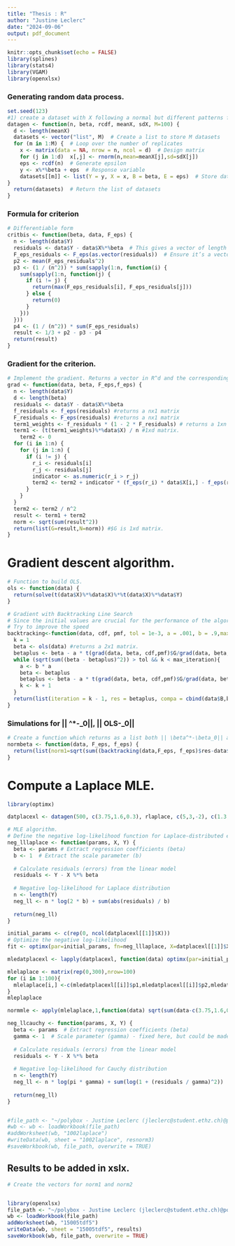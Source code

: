 ```yaml
---
title: "Thesis : R"
author: "Justine Leclerc"
date: "2024-09-06"
output: pdf_document
---
```


```r
knitr::opts_chunk$set(echo = FALSE)
library(splines)
library(stats4)
library(VGAM)
library(openxlsx)
```

### Generating random data process.
```r
set.seed(123)
#1) create a dataset with X following a normal but different patterns for the error.
datagen <- function(n, beta, rcdf, meanX, sdX, M=100) {
  d <- length(meanX)
  datasets <- vector("list", M)  # Create a list to store M datasets
  for (m in 1:M) {  # Loop over the number of replicates
    x <- matrix(data = NA, nrow = n, ncol = d)  # Design matrix
    for (j in 1:d)  x[,j] <- rnorm(n,mean=meanX[j],sd=sdX[j])
    eps <- rcdf(n)  # Generate epsilon
    y <- x%*%beta + eps  # Response variable
    datasets[[m]] <- list(Y = y, X = x, B = beta, E = eps)  # Store dataset in the list
}
  return(datasets)  # Return the list of datasets
}
```

### Formula for criterion
```r
# Differentiable form
critbis <- function(beta, data, F_eps) {
  n <- length(data$Y)
  residuals <- data$Y - data$X%*%beta  # This gives a vector of length n
  F_eps_residuals <- F_eps(as.vector(residuals))  # Ensure it’s a vector
  p2 <- mean(F_eps_residuals^2)
  p3 <- (1 / (n^2)) * sum(sapply(1:n, function(i) {
    sum(sapply(1:n, function(j) {
      if (i != j) {
        return(max(F_eps_residuals[i], F_eps_residuals[j]))
      } else {
        return(0)
      }
    }))
  }))
  p4 <- (1 / (n^2)) * sum(F_eps_residuals)
  result <- 1/3 + p2 - p3 - p4
  return(result)
}
```

### Gradient for the criterion.
```r
# Implement the gradient. Returns a vector in R^d and the corresponding L-2 norm.
grad <- function(data, beta, F_eps,f_eps) {
  n <- length(data$Y)
  d <- length(beta)
  residuals <- data$Y - data$X%*%beta
  f_residuals <- f_eps(residuals) #returns a nx1 matrix
  F_residuals <- F_eps(residuals) #returns a nx1 matrix
  term1_weights <- f_residuals * (1 - 2 * F_residuals) # returns a 1xn matrix.
  term1 <- (t(term1_weights)%*%data$X) / n #1xd matrix.
    term2 <- 0
  for (i in 1:n) {
    for (j in 1:n) {
      if (i != j) {
        r_i <- residuals[i]
        r_j <- residuals[j]
        indicator <- as.numeric(r_i > r_j)
        term2 <- term2 + indicator * (f_eps(r_i) * data$X[i,] - f_eps(r_j) * data$X[i,])
      }
    }
  }
  term2 <- term2 / n^2
  result <- term1 + term2
  norm <- sqrt(sum(result^2))
  return(list(G=result,N=norm)) #$G is 1xd matrix.
}
```

# Gradient descent algorithm.
```r
# Function to build OLS.
ols <- function(data) {
  return(solve(t(data$X)%*%data$X)%*%t(data$X)%*%data$Y)
}

# Gradient with Backtracking Line Search
# Since the initial values are crucial for the performance of the algorithm, take as initial value classic OLS.
# Try to improve the speed 
backtracking<-function(data, cdf, pmf, tol = 1e-3, a = .001, b = .9,max_iteration = 1000){
  k = 1
  beta <- ols(data) #returns a 2x1 matrix.
  betaplus <- beta - a * t(grad(data, beta, cdf,pmf)$G/grad(data, beta, cdf,pmf)$N)
  while (sqrt(sum((beta - betaplus)^2)) > tol && k < max_iteration){
    a <- b * a
    beta <- betaplus
    betaplus <- beta - a * t(grad(data, beta, cdf,pmf)$G/grad(data, beta, cdf,pmf)$N)
    k <- k + 1
  }
  return(list(iteration = k - 1, res = betaplus, compa = cbind(data$B,betaplus,ols(data))))
}
```

### Simulations for || \beta^*-\beta_0||, || OLS-\beta_0||
```r
# Create a function which returns as a list both || \beta^*-\beta_0|| and || OLS-\beta_0||.
normbeta <- function(data, F_eps, f_eps) {
  return(list(norm1=sqrt(sum((backtracking(data,F_eps, f_eps)$res-data$B)^2)),norm2=sqrt(sum((data$B-ols(data))^2))))
}
```



# Compute a Laplace MLE.
```r
library(optimx)

datplacexl <- datagen(500, c(3.75,1.6,0.3), rlaplace, c(5,3,-2), c(1.3,0.5,2), M=100)

# MLE algorithm.
# Define the negative log-likelihood function for Laplace-distributed errors
neg_lllaplace <- function(params, X, Y) {
  beta <- params # Extract regression coefficients (beta)
  b <- 1  # Extract the scale parameter (b)
  
  # Calculate residuals (errors) from the linear model
  residuals <- Y - X %*% beta
  
  # Negative log-likelihood for Laplace distribution
  n <- length(Y)
  neg_ll <- n * log(2 * b) + sum(abs(residuals) / b)
  
  return(neg_ll)
}

initial_params <- c(rep(0, ncol(datplacexl[[1]]$X)))
# Optimize the negative log-likelihood
fit <- optimx(par=initial_params, fn=neg_lllaplace, X=datplacexl[[1]]$X, Y=datplacexl[[1]]$Y, method="BFGS")

mledatplacexl <- lapply(datplacexl, function(data) optimx(par=initial_params, fn=neg_lllaplace, X=data$X, Y=data$Y, method="BFGS"))

mlelaplace <- matrix(rep(0,300),nrow=100)
for (i in 1:100){
  mlelaplace[i,] <-c(mledatplacexl[[i]]$p1,mledatplacexl[[i]]$p2,mledatplacexl[[i]]$p3)
}
mleplaplace

normmle <- apply(mlelaplace,1,function(data) sqrt(sum(data-c(3.75,1.6,0.3))^2))

neg_llcauchy <- function(params, X, Y) {
  beta <- params  # Extract regression coefficients (beta)
  gamma <- 1  # Scale parameter (gamma) - fixed here, but could be made a parameter to optimize
  
  # Calculate residuals (errors) from the linear model
  residuals <- Y - X %*% beta
  
  # Negative log-likelihood for Cauchy distribution
  n <- length(Y)
  neg_ll <- n * log(pi * gamma) + sum(log(1 + (residuals / gamma)^2))
  
  return(neg_ll)
}


#file_path <- "~/polybox - Justine Leclerc (jleclerc@student.ethz.ch)@polybox.ethz.ch (2)/THESIS !/res_simul.xlsx"
#wb <- wb <- loadWorkbook(file_path)
#addWorksheet(wb, "1002laplace")
#writeData(wb, sheet = "1002laplace", resnorm3)
#saveWorkbook(wb, file_path, overwrite = TRUE)
```

## Results to be added in xslx.
```r
# Create the vectors for norm1 and norm2


library(openxlsx)
file_path <- "~/polybox - Justine Leclerc (jleclerc@student.ethz.ch)@polybox.ethz.ch (2)/THESIS !/res_simul.xlsx"
wb <- loadWorkbook(file_path)
addWorksheet(wb, "15005tdf5")
writeData(wb, sheet = "15005tdf5", results)
saveWorkbook(wb, file_path, overwrite = TRUE)

```

